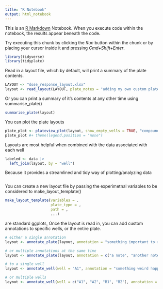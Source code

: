 ```yaml
---
title: "R Notebook"
output: html_notebook
---
```


This is an [R Markdown](http://rmarkdown.rstudio.com) Notebook. When you execute code within the notebook, the results appear beneath the code. 

Try executing this chunk by clicking the *Run* button within the chunk or by placing your cursor inside it and pressing *Cmd+Shift+Enter*. 

```r
library(tidyverse)
library(tidyplate)
```

Read in a layout file, which by default, will print a summary of the plate contents. 
```r
LAYOUT <- "dose_response_layout.xlsx"
layout <- read_layout(LAYOUT, plate_notes = "adding my own custom plate note here") 
```

Or you can print a summary of it's contents at any other time using summarise_plate()
```r
summarise_plate(layout)
```

You can plot the plate layouts 
```r
plate_plot <- plateview_plot(layout, show_empty_wells = TRUE, "compound_conc_uM")
plate_plot #+ theme(legend.position = "none")
```

Layouts are most helpful when combined with the data associated with each well
```r
labeled <- data |> 
  left_join(layout, by = "well")

```

Because it provides a streamlined and tidy way of plotting/analyzing data
```r

```


You can create a new layout file by passing the experimetnal variables to be considered to make_layout_template()
```r
make_layout_template(variables = , 
                     plate_type = ,
                     path = , 
                     ...)
```


are standard ggplots, 
Once the layout is read in, you can add custom annotations to specific wells, or the entire plate.
```r
# either a single annotation
layout <- annotate_plate(layout, annotation = "something important to remember about this plate")

# or multiple annotations at the same time
layout <- annotate_plate(layout, annotation = c("a note", "another note", "a third note")) 

# to a single well
layout <- annotate_well(well = "A1", annotation = "something weird happened in this well")

# or multiple wells
layout <- annotate_well(well = c("A1", "A2", "B1", "B2"), annotation = "remember something about these wells")
```




